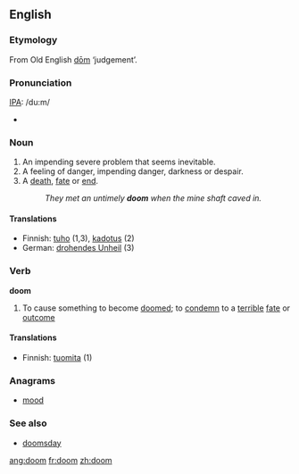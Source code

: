 {{see|Doom}}

==English==

===Etymology===
From Old English [[dom|dōm]] ‘judgement’.

===Pronunciation===
[[IPA]]: /du:m/
*{{audio|en-us-doom.ogg|Audio (US)}}

===Noun===
{{en-noun-reg}}

#An impending severe problem that seems inevitable.
#A feeling of danger, impending danger, darkness or despair.
#A [[death]], [[fate]] or [[end]].
#:''They met an untimely '''doom''' when the mine shaft caved in.''

====Translations====
*Finnish: [[tuho]] (1,3), [[kadotus]] (2)
*German: [[drohendes Unheil]] {{n}} (3)

===Verb===
'''doom'''

#To cause something to become [[doomed]]; to [[condemn]] to a [[terrible]] [[fate]] or [[outcome]]

====Translations====
*Finnish: [[tuomita]] (1)

===Anagrams===
*[[mood]]

===See also===
*[[doomsday]]

[[ang:doom]]
[[fr:doom]]
[[zh:doom]]